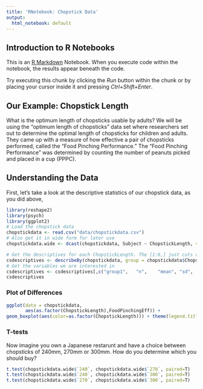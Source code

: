 ```yaml
---
title: 'RNotebook: Chopstick Data'
output:
  html_notebook: default
---
```


## Introduction to R Notebooks
This is an [R Markdown](http://rmarkdown.rstudio.com) Notebook. When you execute code within the notebook, the results appear beneath the code. 

Try executing this chunk by clicking the *Run* button within the chunk or by placing your cursor inside it and pressing *Ctrl+Shift+Enter*. 


## Our Example: Chopstick Length
What is the optimum length of chopsticks usable by adults? We will be using the "optimum length of chopsticks" data set where researchers set out to determine the optimal length of chopsticks for children and adults. They came up with a measure of how effective a pair of chopsticks performed, called the "Food Pinching Performance." The "Food Pinching Performance" was determined by counting the number of peanuts picked and placed in a cup (PPPC).

## Understanding the Data

First, let's take a look at the descriptive statistics of our chopstick data, as you did above, 

```r
library(reshape2)
library(psych)
library(ggplot2)
# Load the chopstick data
chopstickdata <- read.csv("data/chopstickdata.csv")
# Also get it in wide form for later use
chopstickdata.wide <- dcast(chopstickdata, Subject ~ ChopstickLength, value.var="FoodPinchingEff")

# Get the descriptives for each ChopstickLength. The [1:6,] just cuts off unused variables.
csdescriptives <- describeBy(chopstickdata, group = chopstickdata$ChopstickLength, mat = T)[1:6,]
# Get the variables we are interested in
csdescriptives <- csdescriptives[,c("group1",	"n",	"mean",	"sd",	"range")]
csdescriptives
```

### Plot of Differences

```r
ggplot(data = chopstickdata,
       aes(as.factor(ChopstickLength),FoodPinchingEff)) +
geom_boxplot(aes(color=as.factor(ChopstickLength))) + theme(legend.title=element_blank()) + geom_jitter(width = 0.2, alpha=0.2)

```

### T-tests
Now imagine you own a Japanese restarunt and have a choice between chopsticks of 240mm, 270mm or 300mm. How do you determine which you should buy?

```r
t.test(chopstickdata.wide$`240`, chopstickdata.wide$`270`, paired=T)
t.test(chopstickdata.wide$`240`, chopstickdata.wide$`300`, paired=T)
t.test(chopstickdata.wide$`270`, chopstickdata.wide$`300`, paired=T)
```

